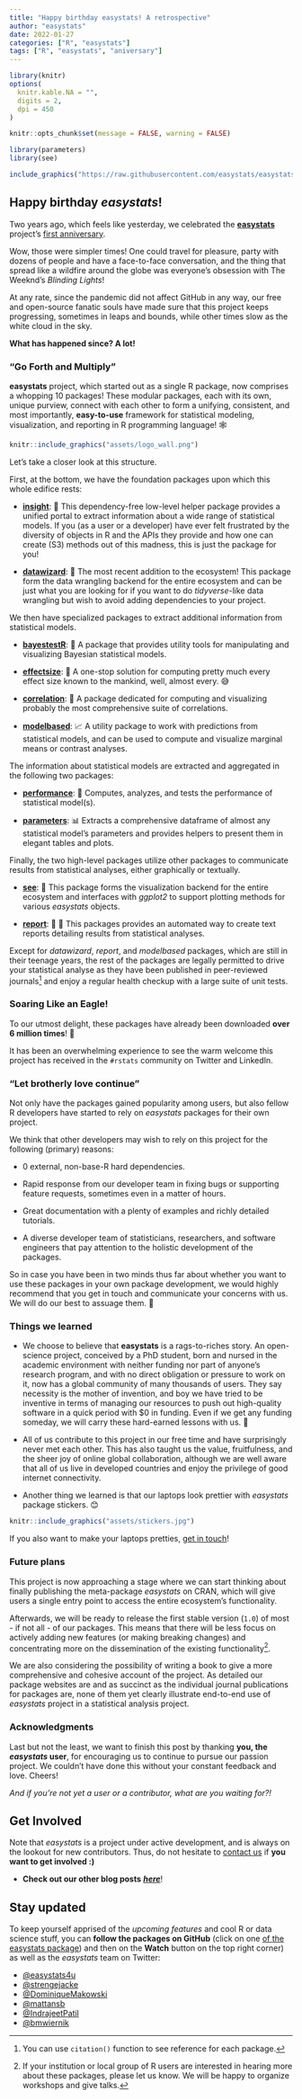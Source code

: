 ```yaml
---
title: "Happy birthday easystats! A retrospective"
author: "easystats"
date: 2022-01-27
categories: ["R", "easystats"]
tags: ["R", "easystats", "aniversary"]
---
```



```r
library(knitr)
options(
  knitr.kable.NA = "",
  digits = 2,
  dpi = 450
)

knitr::opts_chunk$set(message = FALSE, warning = FALSE)

library(parameters)
library(see)
```

```r
include_graphics("https://raw.githubusercontent.com/easystats/easystats/master/man/figures/logo.png")
```

## Happy birthday *easystats*!

Two years ago, which feels like yesterday, we celebrated the [**easystats**](https://easystats.github.io/easystats) project's [first anniversary](https://easystats.github.io/blog/posts/easystats_oneyear/). 

Wow, those were simpler times! One could travel for pleasure, party with dozens of people and have a face-to-face conversation, and the thing that spread like a wildfire around the globe was everyone's obsession with The Weeknd's *Blinding Lights*! 

At any rate, since the pandemic did not affect GitHub in any way, our free and open-source fanatic souls have made sure that this project keeps progressing, sometimes in leaps and bounds, while other times slow as the white cloud in the sky.

**What has happened since? A lot!** 

<!-- Maybe we can say something about... us? Who the team is, what we do, how we work? -->


### "Go Forth and Multiply"

**easystats** project, which started out as a single R package, now comprises a whopping 10 packages! These modular packages, each with its own, unique purview, connect with each other to form a unifying, consistent, and most importantly, **easy-to-use** framework for statistical modeling, visualization, and reporting in R programming language! 🕸️

```r
knitr::include_graphics("assets/logo_wall.png")
```

Let's take a closer look at this structure. 

First, at the bottom, we have the foundation packages upon which this whole edifice rests:

- [**insight**](https://easystats.github.io/insight): 🔮 This dependency-free low-level helper package provides a unified portal to extract information about a wide range of statistical models. If you (as a user or a developer) have ever felt frustrated by the diversity of objects in R and the APIs they provide and how one can create (S3) methods out of this madness, this is just the package for you! 

- [**datawizard**](https://easystats.github.io/datawizard): 🧙 The most recent addition to the ecosystem! This package form the data wrangling backend for the entire ecosystem and can be just what you are looking for if you want to do *tidyverse*-like data wrangling but wish to avoid adding dependencies to your project.

We then have specialized packages to extract additional information from statistical models.

- [**bayestestR**](https://easystats.github.io/bayestestR): 👻 A package that provides utility tools for manipulating and visualizing Bayesian statistical models.

- [**effectsize**](https://easystats.github.io/effectsize): 🐉 A one-stop solution for computing pretty much every effect size known to the mankind, well, almost every. 😅

- [**correlation**](https://easystats.github.io/correlation): 🔗 A package dedicated for computing and visualizing probably the most comprehensive suite of correlations.

- [**modelbased**](https://easystats.github.io/modelbased): 📈 A utility package to work with predictions from statistical models, and can be used to compute and visualize marginal means or contrast analyses.

The information about statistical models are extracted and aggregated in the following two packages:

- [**performance**](https://easystats.github.io/performance): 💪 Computes, analyzes, and tests the performance of statistical model(s).

- [**parameters**](https://easystats.github.io/parameters): 📊 Extracts a comprehensive dataframe of almost any statistical model's parameters and provides helpers to present them in elegant tables and plots.

Finally, the two high-level packages utilize other packages to communicate results from statistical analyses, either graphically or textually.

- [**see**](https://easystats.github.io/see): 🎨 This package forms the visualization backend for the entire ecosystem and interfaces with *ggplot2* to support plotting methods for various *easystats* objects.

- [**report**](https://easystats.github.io/report): 📜 🎉 This packages provides an automated way to create text reports detailing results from statistical analyses.

Except for *datawizard*, *report*, and *modelbased* packages, which are still in their teenage years, the rest of the packages are legally permitted to drive your statistical analyse as they have been published in peer-reviewed journals^[You can use `citation()` function to see reference for each package.] and enjoy a regular health checkup with a large suite of unit tests.

### Soaring Like an Eagle!

To our utmost delight, these packages have already been downloaded **over 6 million times**! 🤯

It has been an overwhelming experience to see the warm welcome this project has received in the `#rstats` community on Twitter and LinkedIn.

### "Let brotherly love continue"

Not only have the packages gained popularity among users, but also fellow R developers have started to rely on *easystats* packages for their own project.

We think that other developers may wish to rely on this project for the following (primary) reasons:

- 0 external, non-base-R hard dependencies.

- Rapid response from our developer team in fixing bugs or supporting feature requests, sometimes even in a matter of hours.

- Great documentation with a plenty of examples and richly detailed tutorials.

- A diverse developer team of statisticians, researchers, and software engineers that pay attention to the holistic development of the packages.

So in case you have been in two minds thus far about whether you want to use these packages in your own package development, we would highly recommend that you get in touch and communicate your concerns with us. We will do our best to assuage them. 🤗

### Things we learned

* We choose to believe that **easystats** is a rags-to-riches story. An open-science project, conceived by a PhD student, born and nursed in the academic environment with neither funding nor part of anyone's research program, and with no direct obligation or pressure to work on it, now has a global community of many thousands of users. They say necessity is the mother of invention, and boy we have tried to be inventive in terms of managing our resources to push out high-quality software in a quick period with $0 in funding. Even if we get any funding someday, we will carry these hard-earned lessons with us. 💪

* All of us contribute to this project in our free time and have surprisingly never met each other. This has also taught us the value, fruitfulness, and the sheer joy of online global collaboration, although we are well aware that all of us live in developed countries and enjoy the privilege of good internet connectivity.

* Another thing we learned is that our laptops look prettier with *easystats* package stickers. 😊

```r
knitr::include_graphics("assets/stickers.jpg")
```

If you also want to make your laptops pretties, [get in touch](https://twitter.com/easystats4u/status/1461674060283269123?s=20)!

### Future plans

This project is now approaching a stage where we can start thinking about finally publishing the meta-package *easystats* on CRAN, which will give users a single entry point to access the entire ecosystem's functionality.

Afterwards, we will be ready to release the first stable version (`1.0`) of most - if not all - of our packages. This means that there will be less focus on actively adding new features (or making breaking changes) and concentrating more on the dissemination of the existing functionality^[If your institution or local group of R users are interested in hearing more about these packages, please let us know. We will be happy to organize workshops and give talks.].

We are also considering the possibility of writing a book to give a more comprehensive and cohesive account of the project. As detailed our package websites are and as succinct as the individual journal publications for packages are, none of them yet clearly illustrate end-to-end use of *easystats* project in a statistical analysis project.

### Acknowledgments

Last but not the least, we want to finish this post by thanking **you, the *easystats* user**, for encouraging us to continue to pursue our passion project. We couldn't have done this without your constant feedback and love. Cheers!

*And if you're not yet a user or a contributor, what are you waiting for?!*

## Get Involved

Note that *easystats* is a project under active development, and is always on the lookout for new contributors. Thus, do not hesitate to [contact us](https://twitter.com/easystats4u) if **you want to get involved :)**

- **Check out our other blog posts** [***here***](https://easystats.github.io/blog/posts/)!

## Stay updated 

To keep yourself apprised of the *upcoming features* and cool R or data science stuff, you can **follow the packages on GitHub** (click on one [of the easystats package](https://github.com/easystats)) and then on the **Watch** button on the top right corner) as well as the *easystats* team on Twitter:

- [\@easystats4u](https://twitter.com/easystats4u)
- [\@strengejacke](https://twitter.com/strengejacke)
- [\@DominiqueMakowski](https://twitter.com/Dom_Makowski)
- [\@mattansb](https://twitter.com/mattansb)
- [\@IndrajeetPatil](https://twitter.com/patilindrajeets)
- [\@bmwiernik](https://twitter.com/bwiernik)
